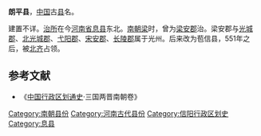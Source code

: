 '''朗平县'''，[[中国|中国]]古[[县|县]]名。

建置不详。[[治所|治所]]在今[[河南省|河南省]][[息县|息县]]东北。[[梁_(南朝)|南朝梁]]时，曾为[[梁安郡_(南梁)|梁安郡]]治。梁安郡与[[光城郡|光城郡]]、[[北光城郡|北光城郡]]、[[弋阳郡|弋阳郡]]、[[宋安郡|宋安郡]]、[[长陵郡|长陵郡]]属于光州。后来改为苞信县，551年之后，被[[北齐|北齐]]占领。 
==参考文献==
*《[[中国行政区划通史|中国行政区划通史]]·三国两晋南朝卷》
{{南朝行政区划小作品}}
[[Category:南朝县份|Category:南朝县份]]
[[Category:河南古代县份|Category:河南古代县份]]
[[Category:信阳行政区划史|Category:信阳行政区划史]]
[[Category:息县|Category:息县]]